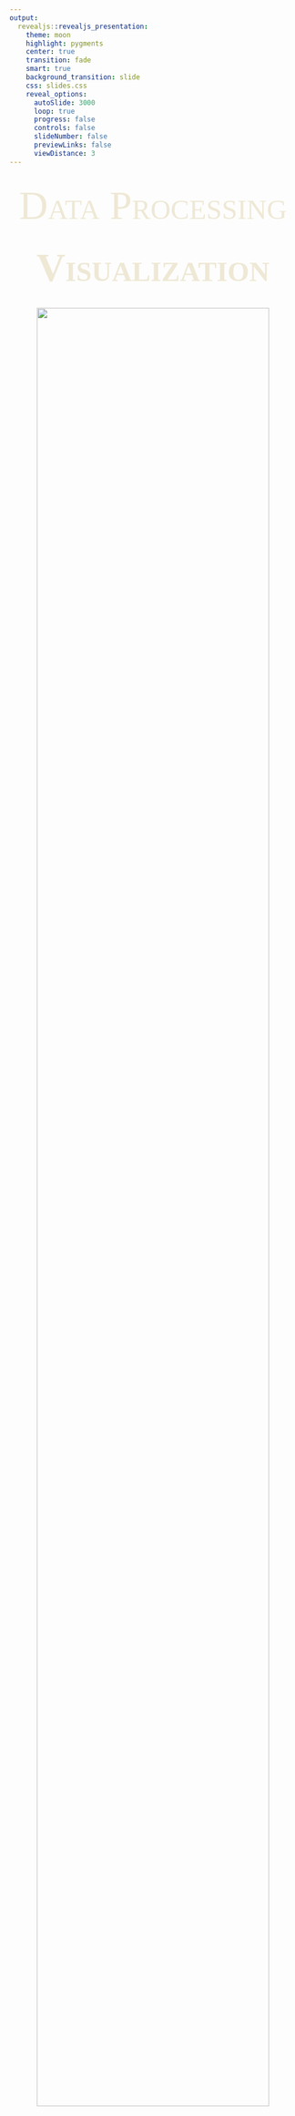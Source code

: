 ```yaml
---
output: 
  revealjs::revealjs_presentation:
    theme: moon
    highlight: pygments
    center: true
    transition: fade
    smart: true
    background_transition: slide
    css: slides.css
    reveal_options:
      autoSlide: 3000
      loop: true
      progress: false
      controls: false
      slideNumber: false
      previewLinks: false
      viewDistance: 3
---
```


## 

<div style="text-align:center; font-family:'OCR A'; font-variant:small-caps; font-size:500%; color:#eee8d5" width:2000>Data Processing</div>

## 

<div style="text-align:center; font-family:'Ostrich Sans'; font-weight: bold; font-variant:small-caps; font-size:500%; color:#eee8d5">Visualization</div>

## 

<div style="text-align:center; font-variant:small-caps; font-size:100%; color:#eee8d5"><img src="../../img/Rlogo.svg" style="display:block; margin: 0 auto; width:90%"></div>

## 

<div style="text-align:center; font-family:'Cooper Black'; font-variant:small-caps; font-size:150%; color:#eee8d5">Starring<br><br>Michael Clark <span font-size:50%; color:red">....................</span> R Junkie</div>

## 

<div style="text-align:center; font-family:'Cooper Black'; font-variant:small-caps; font-size:200%; color:#eee8d5">Produced by</div>

## 

<div style="text-align:center; font-variant:small-caps; font-size:200%; color:#eee8d5"><img src="../../img/CSCAR.png" style="display:block; width:100%; margin: 0 auto; "></div>

## 

<div style="text-align:center; font-family:'Cooper Black'; font-variant:small-caps; font-size:200%; color:#eee8d5">In association with</div>

## 

<div style="text-align:center;font-variant:small-caps; font-size:200%; color:#eee8d5"><img src="../../img/ARC.png" style="display:block; width:66%; margin: 0 auto; "></div>


## 

<div style="text-align:center; font-family:'Cooper Black'; font-variant:small-caps; font-size:200%; color:#eee8d5">Music by</div>

## 

<div style="text-align:center; font-family:'Cooper Black'; font-variant:small-caps; font-size:200%; color:#eee8d5">Tangerine Dream</div>


## 

<div style="text-align:justify-all; font-family:'Cooper Black'; font-variant:small-caps; font-size:50%; color:#eee8d5">With<br><br>Allie Sheedy<span font-size:50%; color:red">....................</span> Allison Reynolds<br>
Anthony Michael Hall <span font-size:50%; color:red">....................</span> Gary Wallace<br>
Keanu Reeves <span font-size:50%; color:red">....................</span> The One<br>
Michael J. Fox <span font-size:50%; color:red">....................</span> Jamie Conway<br>
Andrew McCarthy <span font-size:50%; color:red">....................</span> Clay Easton<br>
Will Wheaton <span font-size:50%; color:red">....................</span> Redshirt<br></div>


## 

<div style="text-align:center; font-family:'Cooper Black'; font-variant:small-caps; font-size:150%; color:#eee8d5">Special Guest Star<br><br>Bob Newhart <span font-size:50%; color:red">....................</span> Psychoman</div>

